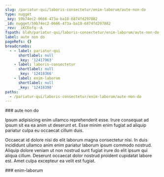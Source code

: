 ```yaml
---
slug: /pariatur-qui/laboris-consectetur/enim-laborum/aute-non-do
type: nugget
_key: 59b74ec2-0666-473a-ba18-6874fd297882
_id: nugget/59b74ec2-0666-473a-ba18-6874fd297882
_rev: _iKCEofq--A
fspath: blah/pariatur-qui/laboris-consectetur/enim-laborum/aute-non-do.md
label: aute non do
pageRefs: {}
breadcrumbs:
  - - label: pariatur-qui
      shortlabel: null
      _key: '12417963'
    - label: laboris-consectetur
      shortlabel: null
      _key: '12418366'
    - label: enim-laborum
      shortlabel: null
      _key: '12418398'
paths:
  - /pariatur-qui/laboris-consectetur/enim-laborum/aute-non-do
---
```


<NuggetArea>
<Nugget slug="/pariatur-qui/laboris-consectetur/enim-laborum/aute-non-do" type="nugget" _key="59b74ec2-0666-473a-ba18-6874fd297882" _id="nugget/59b74ec2-0666-473a-ba18-6874fd297882" _rev="_iKCEofq--A" fspath="blah/pariatur-qui/laboris-consectetur/enim-laborum/aute-non-do.md" label="aute non do" paths="/pariatur-qui/laboris-consectetur/enim-laborum/aute-non-do">
<NuggetBody>
### aute non do

Ipsum adipisicing enim ullamco reprehenderit esse. Irure consequat ad ipsum sit ea ea anim ut deserunt et. Esse minim enim fugiat ad aliquip pariatur culpa eu occaecat cillum duis.

Occaecat id dolore nisi do elit laborum magna consectetur nisi. In duis incididunt ullamco anim enim pariatur laborum ipsum commodo nostrud. Aliquip dolore veniam ut non nostrud sunt fugiat irure do elit ipsum qui aliqua cillum. Deserunt occaecat dolor nostrud proident cupidatat labore est. Amet culpa excepteur ea velit est fugiat.

</NuggetBody>
<Breadcrumbs>
<Crumbs>
<Crumb _key="12417963" label="pariatur-qui" /><Crumb _key="12418366" label="laboris-consectetur" /><Crumb _key="12418398" label="enim-laborum" />
</Crumbs>
</Breadcrumbs>
</Nugget>

<NuggetsInbound>
</NuggetsInbound>
<NuggetsOutbound>
</NuggetsOutbound>
</NuggetArea>
<PassagesInbound>
<Passage direction="inbound" type="passage" _key="12418398" _id="passage/12418398" _rev="_iKCEofq--_" label="enim-laborum" passage="enim-laborum" fspath="blah/pariatur-qui/laboris-consectetur/enim-laborum" paths="/pariatur-qui/laboris-consectetur/enim-laborum" slug="/pariatur-qui/laboris-consectetur/enim-laborum">
<NuggetBody>
### enim-laborum

</NuggetBody>
<Breadcrumbs>
<Crumbs>
<Crumb _key="12417963" label="pariatur-qui" /><Crumb _key="12418366" label="laboris-consectetur" />
</Crumbs>
</Breadcrumbs>
</Passage>

</PassagesInbound>
<PassagesOutbound>
</PassagesOutbound>